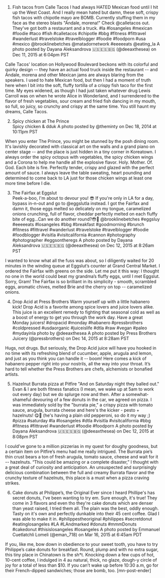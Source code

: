  1. Fish tacos from Calle Tacos 
    I had always HATED Mexican food until I hit up the West Coast. And I really mean hated but damn, these soft, crispy fish tacos with chipotle mayo are BOMB. Currently stuffing them in my face as the stereo blasts &#34;Ándale, morena!&#34; Check @calletacos out. They&#39;ve got both a restaurant and a truck. #la #losangeles #mexican #foodie #taco #fish #calletacos #chipotle #bbg #fitness #fittravel #wanderlust #travelstoke #travelblogger #foodie #foodporn #usa #mexico @brooklinebetches @matadornetwork #eeeeeats @eating_la A photo posted by Dayana Aleksandrova &#x1f1fa;&#x1f1f8;&#x1f1ea;&#x1f1f8;&#x1f1e7;&#x1f1ec; (@deeaxthesea) on Dec 11, 2015 at 6:04pm PST


Calle Tacos' location on Hollywood Boulevard beckons with its colorful and quirky design -- they have an actual food truck inside the restaurant -- and Ándale, morena and other Mexican jams are always blaring from the speakers. I used to hate Mexican food, but then I had a moment of truth here when I bit into the soft, fluffy tortilla of a crispy fish taco for the first time. My eyes widened, as though I had just taken whatever drug Lewis Carroll was on when he wrote Alice in Wonderland, and I surrendered to the flavor of fresh vegetables, sour cream and fried fish dancing in my mouth, so full, so juicy, so crunchy and crispy at the same time. You still haunt my dreams, Calle Tacos. 
 

 2. Spicy chicken at The Prince  
    Spicy chicken &amp; dduk A photo posted by @theminty on Dec 18, 2014 at 10:11pm PST


When you enter The Prince, you might be stunned by the posh dining room. It's lavishly decorated with classical art on the walls and a grand piano on center stage -- and the place is just hidden in a tiny corner in Koreatown. I always order the spicy octopus with vegetables, the spicy chicken wings and a Corona to help me handle all the explosive flavor. Holy. Mother. Of. God. Each bite is fire. Perfectly tender, crispy and glazed with the perfect amount of sauce. I always leave the table sweating, heart pounding and determined to come back to LA just for those chicken wings at least one more time before I die.
 
 3. The Fairfax at Eggslut  
    Peek-a-boo, I&#39;m about to devour you! &#x1f60e; If you&#39;re only in LA for a day, bypass in-n-out and go to @eggslutla instead. I got the Fairfax and damn it, those eggs melted so delicately on my tongue, caramelized onions crunching, full of flavor, cheddar perfectly melted on each fluffy bite of egg...Can we do another round?&#x1f633;&#x1f373; @brooklinebetches #eggsluy #eeeeeats #losangeles #bbg #breakfast #goodmorning #brunch #fitness #fittravel #wanderlust #travelstoke #travelblogger #foodie #foodblogger #visitla #visitcalifornia #cannon #photography #photographer #eggsontheregs A photo posted by Dayana Aleksandrova &#x1f1fa;&#x1f1f8;&#x1f1ea;&#x1f1f8;&#x1f1e7;&#x1f1ec; (@deeaxthesea) on Dec 12, 2015 at 8:26am PST


I wanted to know what all the fuss was about, so I diligently waited for 20 minutes in the winding queue at Eggslut’s counter at Grand Central Market. I ordered the Fairfax with greens on the side. Let me put it this way: I thought no one in the world could beat my grandma’s fluffy eggs, until I met Eggslut. Sorry, Gram! The Fairfax is so brilliant in its simplicity - smooth, scrambled eggs, aromatic chives, melted Brie and the cherry on top -- caramelized onions.
 
 4. Drop Acid at Press Brothers 
    Warm yourself up with a little habanero kick! Drop Acid is a favorite among spice lovers and juice lovers alike. This juice is an excellent remedy to fighting that seasonal cold as well as a boost of energy to get you through the work day. Have a great Monday juicers! #dropacid #monday #habanero #pressbrothers #coldpressed #usdaorganic #juiceislife #dtla #raw #vegan #paleo #mydayinla photo by @deeaxthesea A photo posted by Press Brothers Juicery (@pressbrothers) on Dec 14, 2015 at 8:28am PST

 
Hugs, not drugs. But seriously, the Drop Acid juice will have you hooked in no time with its refreshing blend of cucumber, apple, arugula and lemon, and just as you think you can handle it -- boom! Here comes a kick of habanero pepper right into your nostrils, all the way into your throat. It’s hard to tell whether the Press Brothers are chefs, alchemists or bonafied artists.

 5. Hazelnut Burrata pizza at Pitfire 
    &#34;And on Saturday night they balled out.&#34; Evan &amp; I are both fitness fanatics (I mean, we wake up at 5am to work out every day) but we do splurge now and then. After a somewhat-shameful devouring of a few donuts in the car, we agreed on pizza. I was immediately sold by the &#34;burrata pie,&#34; a crispy pizza with tomato sauce, arugula, burrata cheese and here&#39;s the kicker - pesto + hazelnuts! &#x1f60b;&#x1f355; (he&#39;s having a plain old pepperoni, so do it my way ;) #pizza #saturday #la #losangeles #dtla #visitla #visitcalifornia #bbg #fitness #fittravel #wanderlust #foodie #foodporn A photo posted by Dayana Aleksandrova &#x1f1fa;&#x1f1f8;&#x1f1ea;&#x1f1f8;&#x1f1e7;&#x1f1ec; (@deeaxthesea) on Dec 12, 2015 at 8:08pm PST

 
I could’ve gone to a million pizzerias in my quest for doughy goodness, but a certain item on Pitfire’s menu had me really intrigued. The Burrata pie’s thin crust bears a ton of fresh arugula, tomato sauce, cheese and wait for it -- hazelnuts. “This could be amazing or a complete disaster,” I thought with a great deal of curiosity and anticipation. An unsuspected and surprisingly delicious combination between the full and creamy Burrata flavor and the crunchy texture of hazelnuts, this place is a must when a pizza craving strikes.

 6. Cake donuts at Philippe’s, the Original 
    Ever since I heard Phillipe&#39;s has secret donuts, I&#39;ve been wanting to try em. Sure enough, it&#39;s true! They come in 3 flavors and even tho they&#39;re cake donuts which are denser than yeast raised, I tried them all. The plain was the best, oddly enough. Tasty on it&#39;s own and perfectly dunkable into their 45 cent coffee. Glad I was able to make it in. #philippestheoriginal #philippes #secretdonut #eatinglosangeles #LA #LAndmarked #donuts #mmmDonuts #cakedonut #thisislosangeles #losangeles A photo posted by Emmanuel Cuetlatchli Lomeli (@eman_718) on Mar 16, 2015 at 6:45am PDT


If you, like me, bow down in obedience to your sweet tooth, you have to try Philippe’s cake donuts for breakfast. Round, plump and with no extra sugar, this tiny place in Chinatown is the sh*t. Knocking down a few cups of hot, 10-cent coffee, I indulged in 4 au natural, thick, no glaze, dough-y circle of joy for a total of less than $10. If you can’t wake up before 10:30 a.m, go for their French-dipped sandwiches; those are bomb, too. [mn-post-ender]